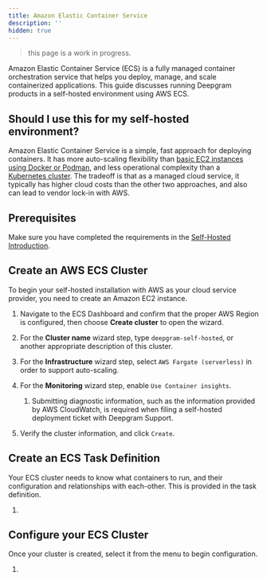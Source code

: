 ```yaml
---
title: Amazon Elastic Container Service
description: ''
hidden: true
---
```


> this page is a work in progress.

Amazon Elastic Container Service (ECS) is a fully managed container orchestration service that helps you deploy, manage, and scale containerized applications. This guide discusses running Deepgram products in a self-hosted environment using AWS ECS.

## Should I use this for my self-hosted environment?

Amazon Elastic Container Service is a simple, fast approach for deploying containers. It has more auto-scaling flexibility than [basic EC2 instances using Docker or Podman](/docs/dockerpodman), and less operational complexity than a [Kubernetes cluster](/docs/kubernetes). The tradeoff is that as a managed cloud service, it  typically has higher cloud costs than the other two approaches, and also can lead to vendor lock-in with AWS.

## Prerequisites

Make sure you have completed the requirements in the [Self-Hosted Introduction](/docs/self-hosted-introduction#prerequisites).

## Create an AWS ECS Cluster

To begin your self-hosted installation with AWS as your cloud service provider, you need to create an Amazon EC2 instance.

1. Navigate to the ECS Dashboard and confirm that the proper AWS Region is configured, then choose **Create cluster** to open the wizard.

2. For the **Cluster name** wizard step, type `deepgram-self-hosted`, or another appropriate description of this cluster.

3. For the **Infrastructure** wizard step, select `AWS Fargate (serverless)` in order to support auto-scaling.

4. For the **Monitoring** wizard step, enable `Use Container insights`.
   1. Submitting diagnostic information, such as the information provided by AWS CloudWatch, is required when filing a self-hosted deployment ticket with Deepgram Support.

5. Verify the cluster information, and click `Create`.

## Create an ECS Task Definition

Your ECS cluster needs to know what containers to run, and their configuration and relationships with each-other. This is provided in the task definition.

1. <br />

## Configure your ECS Cluster

Once your cluster is created, select it from the menu to begin configuration.

1. <br />
